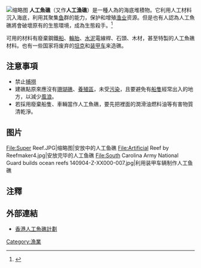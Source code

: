 [[File:Artificialreef.JPG|缩略图]]
'''人工魚礁'''（又作'''人工漁礁'''）是一種人為的海底堆積物。它利用人工材料沉入海底，利用其聚集[[鱼|鱼]]群的能力，保护和增殖[[渔业|渔业]]资源。但是也有人認為人工魚礁將會破壞原有的生態環境，成為生態殺手。<ref>{{Cite web |url=http://e-info.org.tw/node/23409 |title=海底浩劫　人工魚礁成生態殺手 |accessdate=2007-08-07 |archive-date=2018-01-15 |archive-url=https://web.archive.org/web/20180115163132/http://e-info.org.tw/node/23409 |dead-url=no }}</ref>

可用的材料有廢棄鋼鐵[[船|船]]、[[輪胎|輪胎]]、[[水泥|水泥]]電線桿、石頭、木材，甚至特製的人工魚礁材料。也有一些国家将废弃的[[坦克|坦克]]和[[装甲车|装甲车]]来造礁。

==注意事項==
* 禁止[[捕撈|捕撈]]
* 建礁點原來應沒有[[珊瑚礁|珊瑚礁]]、[[養殖區|養殖區]]，未受[[污染|污染]]，且要避免有[[船隻|船隻]]經常出入的地方，以減少[[風浪|風浪]]。
* 若採用廢棄船隻、車輛當作人工魚礁，要先把裡面的潤滑油燃料油等有害物質清乾淨。

==图片==
<gallery>
File:Super Reef.JPG|缩略图|安放中的人工鱼礁
File:Artificial Reef by Reefmaker4.jpg|安放完毕的人工鱼礁
File:South Carolina Army National Guard builds ocean reefs 140904-Z-XX000-007.jpg|利用装甲车辆制作人工鱼礁
</gallery>

==注釋==
<references />

==外部連結==
* [https://web.archive.org/web/20080208102838/http://www.artificial-reef.net/ 香港人工魚礁計劃]

{{agri-stub}}

[[Category:漁業|Category:漁業]]